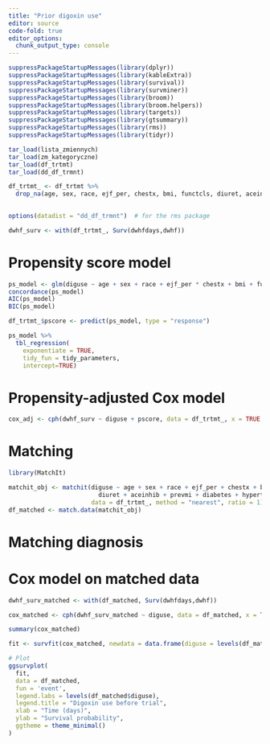 ```yaml
---
title: "Prior digoxin use"
editor: source
code-fold: true
editor_options: 
  chunk_output_type: console
---
```


```r
suppressPackageStartupMessages(library(dplyr))
suppressPackageStartupMessages(library(kableExtra))
suppressPackageStartupMessages(library(survival))
suppressPackageStartupMessages(library(survminer))
suppressPackageStartupMessages(library(broom))
suppressPackageStartupMessages(library(broom.helpers))
suppressPackageStartupMessages(library(targets))
suppressPackageStartupMessages(library(gtsummary))
suppressPackageStartupMessages(library(rms))
suppressPackageStartupMessages(library(tidyr))

tar_load(lista_zmiennych)
tar_load(zm_kategoryczne)
tar_load(df_trtmt)
tar_load(dd_df_trmnt)

df_trtmt_ <- df_trtmt %>%
  drop_na(age, sex, race, ejf_per, chestx, bmi, functcls, diuret, aceinhib, prevmi, diabetes, hyperten)

 
options(datadist = "dd_df_trmnt")  # for the rms package

dwhf_surv <- with(df_trtmt_, Surv(dwhfdays,dwhf))
```

# Propensity score model

```r

ps_model <- glm(diguse ~ age + sex + race + ejf_per * chestx + bmi + functcls + diuret + aceinhib + prevmi + diabetes + hyperten, data = df_trtmt_, family = binomial)
concordance(ps_model)
AIC(ps_model)
BIC(ps_model)

df_trtmt_$pscore <- predict(ps_model, type = "response")
```

```r
ps_model %>% 
  tbl_regression(
    exponentiate = TRUE, 
    tidy_fun = tidy_parameters, 
    intercept=TRUE)
```

# Propensity-adjusted Cox model

```r
cox_adj <- cph(dwhf_surv ~ diguse + pscore, data = df_trtmt_, x = TRUE, y = TRUE, surv = TRUE)
```


# Matching 

```r
library(MatchIt)

matchit_obj <- matchit(diguse ~ age + sex + race + ejf_per + chestx + bmi + nyha_class +
                         diuret + aceinhib + prevmi + diabetes + hyperten,
                       data = df_trtmt_, method = "nearest", ratio = 1)
df_matched <- match.data(matchit_obj)
```


# Matching diagnosis


# Cox model on matched data

```r

dwhf_surv_matched <- with(df_matched, Surv(dwhfdays,dwhf))

cox_matched <- cph(dwhf_surv_matched ~ diguse, data = df_matched, x = TRUE, y = TRUE, surv = TRUE)

summary(cox_matched)
```

```r
fit <- survfit(cox_matched, newdata = data.frame(diguse = levels(df_matched$diguse)))

# Plot
ggsurvplot(
  fit,
  data = df_matched,
  fun = 'event',
  legend.labs = levels(df_matched$diguse),
  legend.title = "Digoxin use before trial",
  xlab = "Time (days)",
  ylab = "Survival probability",
  ggtheme = theme_minimal()
)
```

